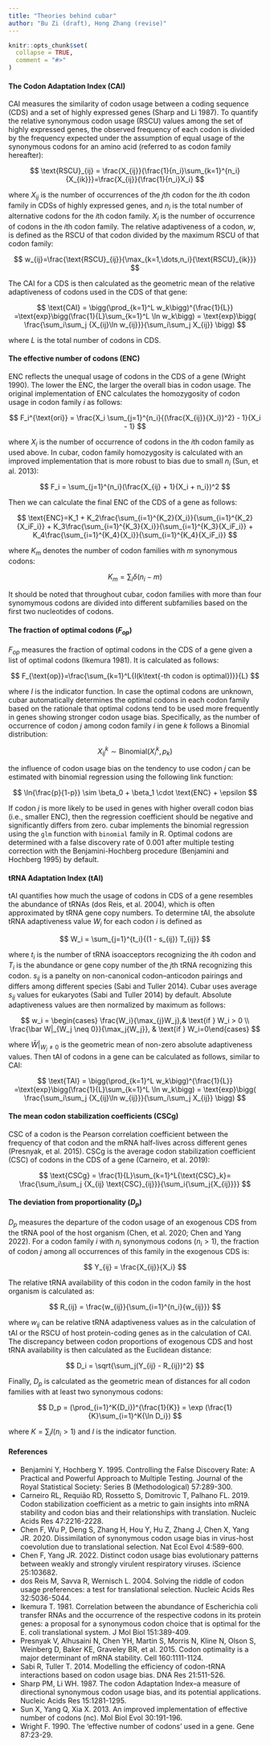```yaml
---
title: "Theories behind cubar"
author: "Bu Zi (draft), Hong Zhang (revise)"
---
```


```r
knitr::opts_chunk$set(
  collapse = TRUE,
  comment = "#>"
)
```

#### The Codon Adaptation Index (CAI)

CAI measures the similarity of codon usage between a coding sequence (CDS) and a set of highly expressed genes (Sharp and Li 1987). To quantify the relative synonymous codon usage (RSCU) values among the set of highly expressed genes, the observed frequency of each codon is divided by the frequency expected under the assumption of equal usage of the synonymous codons for an amino acid (referred to as codon family hereafter):

$$
\text{RSCU}_{ij} = \frac{X_{ij}}{\frac{1}{n_i}\sum_{k=1}^{n_i}{X_{ik}}}=\frac{X_{ij}}{\frac{1}{n_i}X_i}
$$

where $X_{ij}$ is the number of occurrences of the $j$th codon for the $i$th codon family in CDSs of highly expressed genes, and $n_i$ is the total number of alternative codons for the $i$th codon family. $X_i$ is the number of occurrence of codons in the $i$th codon family. The relative adaptiveness of a codon, $w$, is defined as the RSCU of that codon divided by the maximum RSCU of that codon family:

$$
w_{ij}=\frac{\text{RSCU}_{ij}}{\max_{k=1,\dots,n_i}{\text{RSCU}_{ik}}}
$$

The CAI for a CDS is then calculated as the geometric mean of the relative adaptiveness of codons used in the CDS of that gene:

$$
\text{CAI} = \bigg(\prod_{k=1}^L w_k\bigg)^{\frac{1}{L}} =\text{exp}\bigg(\frac{1}{L}\sum_{k=1}^L \ln w_k\bigg) = \text{exp}\bigg( \frac{\sum_i\sum_j {X_{ij}\ln w_{ij}}}{\sum_i\sum_j X_{ij}} \bigg)
$$

where $L$ is the total number of codons in CDS.

#### The effective number of codons (ENC)

ENC reflects the unequal usage of codons in the CDS of a gene (Wright 1990). The lower the ENC, the larger the overall bias in codon usage. The original implementation of ENC calculates the homozygosity of codon usage in codon family $i$ as follows:

$$
F_i^{\text{ori}} = \frac{X_i \sum_{j=1}^{n_i}{(\frac{X_{ij}}{X_i})^2} - 1}{X_i - 1}
$$

where $X_i$ is the number of occurrence of codons in the $i$th codon family as used above. In cubar, codon family homozygosity is calculated with an improved implementation that is more robust to bias due to small $n_i$ (Sun, et al. 2013):

$$
F_i = \sum_{j=1}^{n_i}(\frac{X_{ij} + 1}{X_i + n_i})^2
$$

Then we can calculate the final ENC of the CDS of a gene as follows:

$$
\text{ENC}=K_1 + K_2\frac{\sum_{i=1}^{K_2}{X_i}}{\sum_{i=1}^{K_2}{X_iF_i}} + K_3\frac{\sum_{i=1}^{K_3}{X_i}}{\sum_{i=1}^{K_3}{X_iF_i}} + K_4\frac{\sum_{i=1}^{K_4}{X_i}}{\sum_{i=1}^{K_4}{X_iF_i}}
$$

where $K_m$ denotes the number of codon families with $m$ synonymous codons:

$$
K_m=\sum_{i}{\delta(n_i-m)}
$$

It should be noted that throughout cubar, codon families with more than four synomymous codons are divided into different subfamilies based on the first two nucleotides of codons.

#### The fraction of optimal codons ($F_{op}$)

$F_{op}$ measures the fraction of optimal codons in the CDS of a gene given a list of optimal codons (Ikemura 1981). It is calculated as follows:

$$
F_{\text{op}}=\frac{\sum_{k=1}^L{I(k\text{-th codon is optimal})}}{L}
$$

where $I$ is the indicator function. In case the optimal codons are unknown, cubar automatically determines the optimal codons in each codon family based on the rationale that optimal codons tend to be used more frequently in genes showing stronger codon usage bias. Specifically, as the number of occurrence of codon $j$ among codon family $i$ in gene $k$ follows a Binomial distribution:

$$
X_{ij}^k \sim \text{Binomial}(X_i^k, p_k)
$$

the influence of codon usage bias on the tendency to use codon $j$ can be estimated with binomial regression using the following link function:

$$
\ln{\frac{p}{1-p}} \sim \beta_0 + \beta_1 \cdot \text{ENC} + \epsilon
$$

If codon $j$ is more likely to be used in genes with higher overall codon bias (i.e., smaller ENC), then the regression coefficient should be negative and significantly differs from zero. cubar implements the binomial regression using the `glm` function with `binomial` family in R. Optimal codons are determined with a false discovery rate of 0.001 after multiple testing correction with the Benjamini-Hochberg procedure (Benjamini and Hochberg 1995) by default.

#### tRNA Adaptation Index (tAI)

tAI quantifies how much the usage of codons in CDS of a gene resembles the abundance of tRNAs (dos Reis, et al. 2004), which is often approximated by tRNA gene copy numbers. To determine tAI, the absolute tRNA adaptiveness value $W_i$ for each codon $i$ is defined as

$$
W_i = \sum_{j=1}^{t_i}{(1 - s_{ij}) T_{ij}}
$$

where $t_i$ is the number of tRNA isoacceptors recognizing the $i$th codon and $T_i$ is the abundance or gene copy number of the $j$th tRNA recognizing this codon. $s_{ij}$ is a panelty on non-canonical codon–anticodon pairings and differs among different species (Sabi and Tuller 2014). Cubar uses average $s_{ij}$ values for eukaryotes (Sabi and Tuller 2014) by default. Absolute adaptiveness values are then normalized by maximum as follows:

$$
w_i =  \begin{cases} \frac{W_i}{\max_{j}W_j},& \text{if } W_i > 0 \\ \frac{\bar W|_{W_j \neq 0}}{\max_j{W_j}}, & \text{if } W_i=0\end{cases}
$$

where $\bar W|_{W_j \neq 0}$ is the geometric mean of non-zero absolute adaptiveness values. Then tAI of codons in a gene can be calculated as follows, similar to CAI:

$$
\text{TAI} = \bigg(\prod_{k=1}^L w_k\bigg)^{\frac{1}{L}} =\text{exp}\bigg(\frac{1}{L}\sum_{k=1}^L \ln w_k\bigg) = \text{exp}\bigg( \frac{\sum_i\sum_j {X_{ij}\ln w_{ij}}}{\sum_i\sum_j X_{ij}} \bigg)
$$

#### The mean codon stabilization coefficients (CSCg)

CSC of a codon is the Pearson correlation coefficient between the frequency of that codon and the mRNA half-lives across different genes (Presnyak, et al. 2015). CSCg is the average codon stabilization coefficient (CSC) of codons in the CDS of a gene (Carneiro, et al. 2019):

$$
\text{CSCg} = \frac{1}{L}\sum_{k=1}^L{\text{CSC}_k}= \frac{\sum_i\sum_j {X_{ij} \text{CSC}_{ij}}}{\sum_i{\sum_j{X_{ij}}}}
$$

#### The deviation from proportionality ($D_p$)

$D_p$ measures the departure of the codon usage of an exogenous CDS from the tRNA pool of the host organism (Chen, et al. 2020; Chen and Yang 2022). For a codon family $i$ with $n_i$ synonymous codons ($n_i>1$), the fraction of codon $j$ among all occurrences of this family in the exogenous CDS is:

$$
Y_{ij} = \frac{X_{ij}}{X_i}
$$

The relative tRNA availability of this codon in the codon family in the host organism is calculated as:

$$
R_{ij} = \frac{w_{ij}}{\sum_{i=1}^{n_i}{w_{ij}}}
$$

where $w_{ij}$ can be relative tRNA adaptiveness values as in the calculation of tAI or the RSCU of host protein-coding genes as in the calculation of CAI. The discrepancy between codon proportions of exogenous CDS and host tRNA availability is then calculated as the Euclidean distance:

$$
D_i = \sqrt{\sum_j(Y_{ij} - R_{ij})^2}
$$

Finally, $D_p$ is calculated as the geometric mean of distances for all codon families with at least two synonymous codons:

$$
D_p = (\prod_{i=1}^K{D_i})^{\frac{1}{K}} = \exp (\frac{1}{K}\sum_{i=1}^K{\ln D_i})
$$

where $K=\sum_{i}{I(n_i>1)}$ and $I$ is the indicator function.

#### References

-   Benjamini Y, Hochberg Y. 1995. Controlling the False Discovery Rate: A Practical and Powerful Approach to Multiple Testing. Journal of the Royal Statistical Society: Series B (Methodological) 57:289-300.
-   Carneiro RL, Requião RD, Rossetto S, Domitrovic T, Palhano FL. 2019. Codon stabilization coefficient as a metric to gain insights into mRNA stability and codon bias and their relationships with translation. Nucleic Acids Res 47:2216-2228.
-   Chen F, Wu P, Deng S, Zhang H, Hou Y, Hu Z, Zhang J, Chen X, Yang JR. 2020. Dissimilation of synonymous codon usage bias in virus-host coevolution due to translational selection. Nat Ecol Evol 4:589-600.
-   Chen F, Yang JR. 2022. Distinct codon usage bias evolutionary patterns between weakly and strongly virulent respiratory viruses. iScience 25:103682.
-   dos Reis M, Savva R, Wernisch L. 2004. Solving the riddle of codon usage preferences: a test for translational selection. Nucleic Acids Res 32:5036-5044.
-   Ikemura T. 1981. Correlation between the abundance of Escherichia coli transfer RNAs and the occurrence of the respective codons in its protein genes: a proposal for a synonymous codon choice that is optimal for the E. coli translational system. J Mol Biol 151:389-409.
-   Presnyak V, Alhusaini N, Chen YH, Martin S, Morris N, Kline N, Olson S, Weinberg D, Baker KE, Graveley BR, et al. 2015. Codon optimality is a major determinant of mRNA stability. Cell 160:1111-1124.
-   Sabi R, Tuller T. 2014. Modelling the efficiency of codon-tRNA interactions based on codon usage bias. DNA Res 21:511-526.
-   Sharp PM, Li WH. 1987. The codon Adaptation Index--a measure of directional synonymous codon usage bias, and its potential applications. Nucleic Acids Res 15:1281-1295.
-   Sun X, Yang Q, Xia X. 2013. An improved implementation of effective number of codons (nc). Mol Biol Evol 30:191-196.
-   Wright F. 1990. The 'effective number of codons' used in a gene. Gene 87:23-29.
